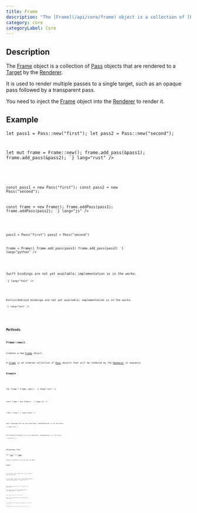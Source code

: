 ```yaml
---
title: Frame
description: "The [Frame](/api/core/frame) object is a collection of [Pass](/api/core/pass) objects that are rendered to a [Target](/api/core/target) by the [Renderer](/api/core/renderer)."
category: core
categoryLabel: Core
---
```



## Description

The [Frame](/api/core/frame) object is a collection of [Pass](/api/core/pass) objects that are rendered to a [Target](/api/core/target) by the [Renderer](/api/core/renderer).

It is used to render multiple passes to a single target, such as an opaque pass followed by a transparent pass.

You need to inject the [Frame](/api/core/frame) object into the [Renderer](/api/core/renderer) to render it.



## Example

<Tabs>

<TabItem label="Rust">
<Code
code={`
use fragmentcolor::{Frame, Pass};

let pass1 = Pass::new("first");
let pass2 = Pass::new("second");

let mut frame = Frame::new();
frame.add_pass(&pass1);
frame.add_pass(&pass2);
`}
lang="rust"
/>

</TabItem>

<TabItem label="JavaScript">
<Code
code={`

const pass1 = new Pass("first");
const pass2 = new Pass("second");

const frame = new Frame();
frame.addPass(pass1);
frame.addPass(pass2);
`}
lang="js"
/>

</TabItem>

<TabItem label="Python">
<Code
code={`
from fragmentcolor import Frame, Pass

pass1 = Pass("first")
pass2 = Pass("second")

frame = Frame()
frame.add_pass(pass1)
frame.add_pass(pass2)
`}
lang="python"
/>

</TabItem>

<TabItem label="Swift">
<Aside type="caution" title="Work in progress">Swift bindings are not yet available; implementation is in the works.</Aside>
<Code
code={`
// Swift placeholder â bindings WIP

`}
lang="text"
/>

</TabItem>

<TabItem label="Kotlin">
<Aside type="caution" title="Work in progress">Kotlin/Android bindings are not yet available; implementation is in the works.</Aside>
<Code
code={`
// Kotlin placeholder â bindings WIP

`}
lang="text"
/>

</TabItem>

</Tabs>


## Methods

### Frame::new()

Creates a new [Frame](/api/core/frame) object.

A [Frame](/api/core/frame) is an ordered collection of [Pass](/api/core/pass) objects that will be rendered by the [Renderer](/api/core/renderer) in sequence.

#### Example

<Tabs>

<TabItem label="Rust">
<Code
code={`
use fragmentcolor::Frame;

let frame = Frame::new();
`}
lang="rust"
/>

</TabItem>

<TabItem label="JavaScript">
<Code
code={`

const frame = new Frame();
`}
lang="js"
/>

</TabItem>

<TabItem label="Python">
<Code
code={`
from fragmentcolor import Frame

frame = Frame()
`}
lang="python"
/>

</TabItem>

<TabItem label="Swift">
<Aside type="caution" title="Work in progress">Swift bindings are not yet available; implementation is in the works.</Aside>
<Code
code={`
// Swift placeholder â bindings WIP

`}
lang="text"
/>

</TabItem>

<TabItem label="Kotlin">
<Aside type="caution" title="Work in progress">Kotlin/Android bindings are not yet available; implementation is in the works.</Aside>
<Code
code={`
// Kotlin placeholder â bindings WIP

`}
lang="text"
/>

</TabItem>

</Tabs>

### add_pass(pass: Pass)

Adds a [Pass](/api/core/pass) to this [Frame](/api/core/frame).

Passes are rendered in the order they are added.

#### Example

<Tabs>

<TabItem label="Rust">
<Code
code={`
use fragmentcolor::{Frame, Pass};

let mut pass1 = Pass::new("first");
let mut pass2 = Pass::new("second");

let mut frame = Frame::new();
frame.add_pass(&pass1);
frame.add_pass(&pass2);
`}
lang="rust"
/>

</TabItem>

<TabItem label="JavaScript">
<Code
code={`

const pass1 = new Pass("first");
const pass2 = new Pass("second");

const frame = new Frame();
frame.addPass(pass1);
frame.addPass(pass2);
`}
lang="js"
/>

</TabItem>

<TabItem label="Python">
<Code
code={`
from fragmentcolor import Frame, Pass

pass1 = Pass("first")
pass2 = Pass("second")

frame = Frame()
frame.add_pass(pass1)
frame.add_pass(pass2)
`}
lang="python"
/>

</TabItem>

<TabItem label="Swift">
<Aside type="caution" title="Work in progress">Swift bindings are not yet available; implementation is in the works.</Aside>
<Code
code={`
// Swift placeholder â bindings WIP

`}
lang="text"
/>

</TabItem>

<TabItem label="Kotlin">
<Aside type="caution" title="Work in progress">Kotlin/Android bindings are not yet available; implementation is in the works.</Aside>
<Code
code={`
// Kotlin placeholder â bindings WIP

`}
lang="text"
/>

</TabItem>

</Tabs>
